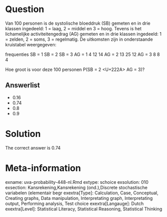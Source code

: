 Question
========

Van 100 personen is de systolische bloeddruk (SB) gemeten en in drie klassen ingedeeld: 1 = laag, 2 = middel en 3 = hoog. Tevens is het lichamelijke activiteitengedrag (AG) gemeten en in drie klassen ingedeeld: 1 = zelden, 2 = soms, 3 = regelmatig. De uitkomsten zijn in onderstaande kruistabel weergegeven:

frequenties SB = 1 SB = 2 SB = 3
AG = 1 4 12 14
AG = 2 13 25 12
AG = 3 8 8 4

Hoe groot is voor deze 100 personen P(SB = 2 <U+222A> AG = 3)? 

Answerlist
----------
* 0.16
* 0.74
* 0.8
* 0.9

Solution
========

The correct answer is  0.74 

Meta-information
================
exname: uva-probability-448-nl.Rmd 
extype: schoice 
exsolution: 010 
exsection: Kansrekening,Kansrekening (ond.),Discrete stochastische variabelen (elementair begr 
exextra[Type]: Calculation, Case, Conceptual, Creating graphs, Data manipulation, Interpretating graph, Interpretating output, Performing analysis, Test choice 
exextra[Langauge]: Dutch 
exextra[Level]: Statistical Literacy, Statistical Reasoning, Statistical Thinking 
